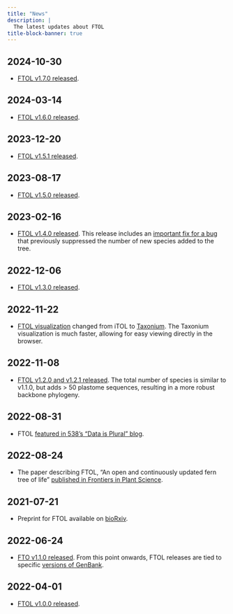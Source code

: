 ```yaml
---
title: "News"
description: |
  The latest updates about FTOL
title-block-banner: true 
---
```


## 2024-10-30

<!-- FIXME: change 'current' URL when update to next version -->
- [FTOL v1.7.0 released](https://fernphy.github.io/downloads.html#current-v1.7.0).

## 2024-03-14

- [FTOL v1.6.0 released](https://fernphy.github.io/downloads.html#v1.6.0).

## 2023-12-20

- [FTOL v1.5.1 released](https://fernphy.github.io/downloads.html#v1.5.1).

## 2023-08-17

- [FTOL v1.5.0 released](https://fernphy.github.io/downloads.html#v1.5.0).

## 2023-02-16

- [FTOL v1.4.0 released](https://fernphy.github.io/downloads.html#v1.4.0). This release includes an [important fix for a bug](https://github.com/fernphy/ftol/commit/2ef1f315f20b3554554941425dd11d68f7043a48) that previously suppressed the number of new species added to the tree.

## 2022-12-06

- [FTOL v1.3.0 released](https://fernphy.github.io/downloads.html#v1.3.0).

## 2022-11-22

- [FTOL visualization](https://fernphy.github.io/viewer.html) changed from iTOL to [Taxonium](https://taxonium.org/). The Taxonium visualization is much faster, allowing for easy viewing directly in the browser.

## 2022-11-08

- [FTOL v1.2.0 and v1.2.1 released](https://fernphy.github.io/downloads.html#v1.2.0). The total number of species is similar to v1.1.0, but adds > 50 plastome sequences, resulting in a more robust backbone phylogeny.

## 2022-08-31

- FTOL [featured in 538's "Data is Plural" blog](https://fivethirtyeight.com/features/the-datasets-were-looking-at-this-week-16/).

## 2022-08-24

- The paper describing FTOL, "An open and continuously updated fern tree of life" [published in Frontiers in Plant Science](https://doi.org/10.3389/fpls.2022.909768).

## 2021-07-21

- Preprint for FTOL available on [bioRxiv](https://www.biorxiv.org/content/10.1101/2022.03.31.486640v3).

## 2022-06-24

- [FTO v1.1.0 released](https://fernphy.github.io/downloads.html#v1.1.0). From this point onwards, FTOL releases are tied to specific [versions of GenBank](https://www.ncbi.nlm.nih.gov/genbank/release/).

## 2022-04-01

- [FTOL v1.0.0 released](https://fernphy.github.io/downloads.html#v1.0.0).